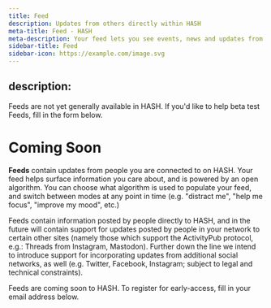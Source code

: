 ```yaml
---
title: Feed
description: Updates from others directly within HASH
meta-title: Feed - HASH
meta-description: Your feed lets you see events, news and updates from other people, groups and brands you're connected to on HASH
sidebar-title: Feed
sidebar-icon: https://example.com/image.svg
---
```


description: 
---

<callout style="information" type="coming-soon">
Feeds are not yet generally available in HASH. If you'd like to help beta test Feeds, fill in the form below.
</callout>

# Coming Soon

**Feeds** contain updates from people you are connected to on HASH. Your feed helps surface information you care about, and is powered by an open algorithm. You can choose what algorithm is used to populate your feed, and switch between modes at any point in time (e.g. "distract me", "help me focus", "improve my mood", etc.)

Feeds contain information posted by people directly to HASH, and in the future will contain support for updates posted by people in your network to certain other sites (namely those which support the ActivityPub protocol, e.g.: Threads from Instagram, Mastodon). Further down the line we intend to introduce support for incorporating updates from additional social networks, as well (e.g. Twitter, Facebook, Instagram; subject to legal and technical constraints).

Feeds are coming soon to HASH. To register for early-access, fill in your email address below.